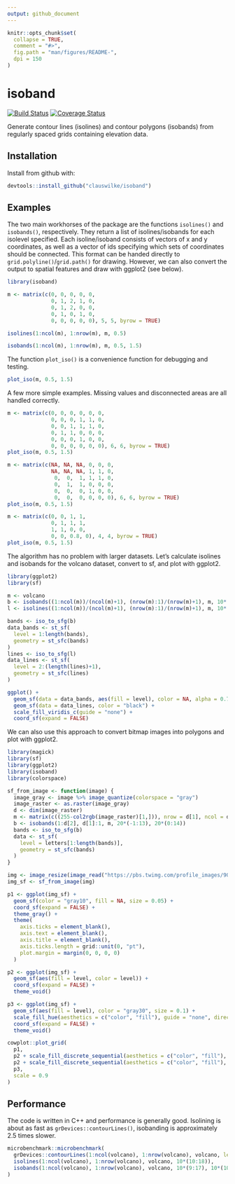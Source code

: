 ```yaml
---
output: github_document
---
```


<!-- README.md is generated from README.Rmd. Please edit that file -->

```r
knitr::opts_chunk$set(
  collapse = TRUE,
  comment = "#>",
  fig.path = "man/figures/README-",
  dpi = 150
)
```
# isoband

[![Build Status](https://travis-ci.org/clauswilke/isoband.svg?branch=master)](https://travis-ci.org/clauswilke/isoband)
[![Coverage Status](https://img.shields.io/codecov/c/github/clauswilke/isoband/master.svg)](https://codecov.io/github/clauswilke/isoband?branch=master)


Generate contour lines (isolines) and contour polygons (isobands) from regularly spaced grids containing elevation data.
  
## Installation

Install from github with:

``` r
devtools::install_github("clauswilke/isoband")
```

## Examples

The two main workhorses of the package are the functions `isolines()` and `isobands()`, respectively. They return a list of isolines/isobands for each isolevel specified. Each isoline/isoband consists of vectors of x and y coordinates, as well as a vector of ids specifying which sets of coordinates should be connected. This format can be handed directly to `grid.polyline()`/`grid.path()` for drawing. However, we can also convert the output to spatial features and draw with ggplot2 (see below).

```r
library(isoband)

m <- matrix(c(0, 0, 0, 0, 0,
              0, 1, 2, 1, 0,
              0, 1, 2, 0, 0,
              0, 1, 0, 1, 0,
              0, 0, 0, 0, 0), 5, 5, byrow = TRUE)

isolines(1:ncol(m), 1:nrow(m), m, 0.5)

isobands(1:ncol(m), 1:nrow(m), m, 0.5, 1.5)
```

The function `plot_iso()` is a convenience function for debugging and testing.
```r
plot_iso(m, 0.5, 1.5)
```

A few more simple examples. Missing values and disconnected areas are all handled correctly.
```r
m <- matrix(c(0, 0, 0, 0, 0, 0,
              0, 0, 0, 1, 1, 0,
              0, 0, 1, 1, 1, 0,
              0, 1, 1, 0, 0, 0,
              0, 0, 0, 1, 0, 0,
              0, 0, 0, 0, 0, 0), 6, 6, byrow = TRUE)
plot_iso(m, 0.5, 1.5)

m <- matrix(c(NA, NA, NA, 0, 0, 0,
              NA, NA, NA, 1, 1, 0,
               0,  0,  1, 1, 1, 0,
               0,  1,  1, 0, 0, 0,
               0,  0,  0, 1, 0, 0,
               0,  0,  0, 0, 0, 0), 6, 6, byrow = TRUE)
plot_iso(m, 0.5, 1.5)

m <- matrix(c(0, 0, 1, 1,
              0, 1, 1, 1,
              1, 1, 0, 0,
              0, 0, 0.8, 0), 4, 4, byrow = TRUE)
plot_iso(m, 0.5, 1.5)
```

The algorithm has no problem with larger datasets. Let's calculate isolines and isobands for the volcano dataset, convert to sf, and plot with ggplot2.
```r
library(ggplot2)
library(sf)

m <- volcano
b <- isobands((1:ncol(m))/(ncol(m)+1), (nrow(m):1)/(nrow(m)+1), m, 10*(9:19), 10*(10:20))
l <- isolines((1:ncol(m))/(ncol(m)+1), (nrow(m):1)/(nrow(m)+1), m, 10*(10:19))

bands <- iso_to_sfg(b)
data_bands <- st_sf(
  level = 1:length(bands),
  geometry = st_sfc(bands)
)
lines <- iso_to_sfg(l)
data_lines <- st_sf(
  level = 2:(length(lines)+1),
  geometry = st_sfc(lines)
)

ggplot() +
  geom_sf(data = data_bands, aes(fill = level), color = NA, alpha = 0.7) +
  geom_sf(data = data_lines, color = "black") +
  scale_fill_viridis_c(guide = "none") +
  coord_sf(expand = FALSE)

```

We can also use this approach to convert bitmap images into polygons and plot with ggplot2.

```r
library(magick)
library(sf)
library(ggplot2)
library(isoband)
library(colorspace)

sf_from_image <- function(image) {
  image_gray <- image %>% image_quantize(colorspace = "gray")
  image_raster <- as.raster(image_gray)
  d <- dim(image_raster)
  m <- matrix(c((255-col2rgb(image_raster)[1,])), nrow = d[1], ncol = d[2], byrow = TRUE)
  b <- isobands(1:d[2], d[1]:1, m, 20*(-1:13), 20*(0:14))
  bands <- iso_to_sfg(b)
  data <- st_sf(
    level = letters[1:length(bands)],
    geometry = st_sfc(bands)
  )
}

img <- image_resize(image_read("https://pbs.twimg.com/profile_images/905186381995147264/7zKAG5sY_400x400.jpg"), "200x200")
img_sf <- sf_from_image(img)

p1 <- ggplot(img_sf) + 
  geom_sf(color = "gray10", fill = NA, size = 0.05) + 
  coord_sf(expand = FALSE) +
  theme_gray() +
  theme(
    axis.ticks = element_blank(),
    axis.text = element_blank(),
    axis.title = element_blank(),
    axis.ticks.length = grid::unit(0, "pt"),
    plot.margin = margin(0, 0, 0, 0)
  )

p2 <- ggplot(img_sf) + 
  geom_sf(aes(fill = level, color = level)) + 
  coord_sf(expand = FALSE) +
  theme_void()

p3 <- ggplot(img_sf) + 
  geom_sf(aes(fill = level), color = "gray30", size = 0.1) + 
  scale_fill_hue(aesthetics = c("color", "fill"), guide = "none", direction = -1) +
  coord_sf(expand = FALSE) +
  theme_void()

cowplot::plot_grid(
  p1,
  p2 + scale_fill_discrete_sequential(aesthetics = c("color", "fill"), palette = "Inferno", guide = "none", rev = TRUE),
  p2 + scale_fill_discrete_sequential(aesthetics = c("color", "fill"), palette = "Viridis", guide = "none", rev = TRUE),
  p3,
  scale = 0.9
)
```

## Performance

The code is written in C++ and performance is generally good. Isolining is about as fast as `grDevices::contourLines()`, isobanding is approximately 2.5 times slower.

```r
microbenchmark::microbenchmark(
  grDevices::contourLines(1:ncol(volcano), 1:nrow(volcano), volcano, levels = 10*(10:18)),
  isolines(1:ncol(volcano), 1:nrow(volcano), volcano, 10*(10:18)),
  isobands(1:ncol(volcano), 1:nrow(volcano), volcano, 10*(9:17), 10*(10:18))
)

```
